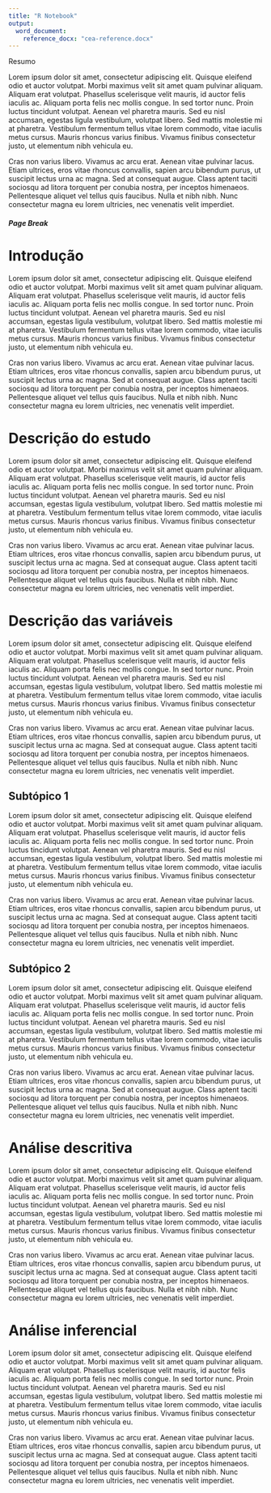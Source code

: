 ```yaml
---
title: "R Notebook"
output: 
  word_document:
    reference_docx: "cea-reference.docx"
---
```


######### Resumo

Lorem ipsum dolor sit amet, consectetur adipiscing elit. Quisque eleifend odio et auctor volutpat. Morbi maximus velit sit amet quam pulvinar aliquam. Aliquam erat volutpat. Phasellus scelerisque velit mauris, id auctor felis iaculis ac. Aliquam porta felis nec mollis congue. In sed tortor nunc. Proin luctus tincidunt volutpat. Aenean vel pharetra mauris. Sed eu nisl accumsan, egestas ligula vestibulum, volutpat libero. Sed mattis molestie mi at pharetra. Vestibulum fermentum tellus vitae lorem commodo, vitae iaculis metus cursus. Mauris rhoncus varius finibus. Vivamus finibus consectetur justo, ut elementum nibh vehicula eu.

Cras non varius libero. Vivamus ac arcu erat. Aenean vitae pulvinar lacus. Etiam ultrices, eros vitae rhoncus convallis, sapien arcu bibendum purus, ut suscipit lectus urna ac magna. Sed at consequat augue. Class aptent taciti sociosqu ad litora torquent per conubia nostra, per inceptos himenaeos. Pellentesque aliquet vel tellus quis faucibus. Nulla et nibh nibh. Nunc consectetur magna eu lorem ultricies, nec venenatis velit imperdiet.

##### Page Break

# Introdução

Lorem ipsum dolor sit amet, consectetur adipiscing elit. Quisque eleifend odio et auctor volutpat. Morbi maximus velit sit amet quam pulvinar aliquam. Aliquam erat volutpat. Phasellus scelerisque velit mauris, id auctor felis iaculis ac. Aliquam porta felis nec mollis congue. In sed tortor nunc. Proin luctus tincidunt volutpat. Aenean vel pharetra mauris. Sed eu nisl accumsan, egestas ligula vestibulum, volutpat libero. Sed mattis molestie mi at pharetra. Vestibulum fermentum tellus vitae lorem commodo, vitae iaculis metus cursus. Mauris rhoncus varius finibus. Vivamus finibus consectetur justo, ut elementum nibh vehicula eu.

Cras non varius libero. Vivamus ac arcu erat. Aenean vitae pulvinar lacus. Etiam ultrices, eros vitae rhoncus convallis, sapien arcu bibendum purus, ut suscipit lectus urna ac magna. Sed at consequat augue. Class aptent taciti sociosqu ad litora torquent per conubia nostra, per inceptos himenaeos. Pellentesque aliquet vel tellus quis faucibus. Nulla et nibh nibh. Nunc consectetur magna eu lorem ultricies, nec venenatis velit imperdiet.

# Descrição do estudo

Lorem ipsum dolor sit amet, consectetur adipiscing elit. Quisque eleifend odio et auctor volutpat. Morbi maximus velit sit amet quam pulvinar aliquam. Aliquam erat volutpat. Phasellus scelerisque velit mauris, id auctor felis iaculis ac. Aliquam porta felis nec mollis congue. In sed tortor nunc. Proin luctus tincidunt volutpat. Aenean vel pharetra mauris. Sed eu nisl accumsan, egestas ligula vestibulum, volutpat libero. Sed mattis molestie mi at pharetra. Vestibulum fermentum tellus vitae lorem commodo, vitae iaculis metus cursus. Mauris rhoncus varius finibus. Vivamus finibus consectetur justo, ut elementum nibh vehicula eu.

Cras non varius libero. Vivamus ac arcu erat. Aenean vitae pulvinar lacus. Etiam ultrices, eros vitae rhoncus convallis, sapien arcu bibendum purus, ut suscipit lectus urna ac magna. Sed at consequat augue. Class aptent taciti sociosqu ad litora torquent per conubia nostra, per inceptos himenaeos. Pellentesque aliquet vel tellus quis faucibus. Nulla et nibh nibh. Nunc consectetur magna eu lorem ultricies, nec venenatis velit imperdiet.

# Descrição das variáveis

Lorem ipsum dolor sit amet, consectetur adipiscing elit. Quisque eleifend odio et auctor volutpat. Morbi maximus velit sit amet quam pulvinar aliquam. Aliquam erat volutpat. Phasellus scelerisque velit mauris, id auctor felis iaculis ac. Aliquam porta felis nec mollis congue. In sed tortor nunc. Proin luctus tincidunt volutpat. Aenean vel pharetra mauris. Sed eu nisl accumsan, egestas ligula vestibulum, volutpat libero. Sed mattis molestie mi at pharetra. Vestibulum fermentum tellus vitae lorem commodo, vitae iaculis metus cursus. Mauris rhoncus varius finibus. Vivamus finibus consectetur justo, ut elementum nibh vehicula eu.

Cras non varius libero. Vivamus ac arcu erat. Aenean vitae pulvinar lacus. Etiam ultrices, eros vitae rhoncus convallis, sapien arcu bibendum purus, ut suscipit lectus urna ac magna. Sed at consequat augue. Class aptent taciti sociosqu ad litora torquent per conubia nostra, per inceptos himenaeos. Pellentesque aliquet vel tellus quis faucibus. Nulla et nibh nibh. Nunc consectetur magna eu lorem ultricies, nec venenatis velit imperdiet.

## Subtópico 1

Lorem ipsum dolor sit amet, consectetur adipiscing elit. Quisque eleifend odio et auctor volutpat. Morbi maximus velit sit amet quam pulvinar aliquam. Aliquam erat volutpat. Phasellus scelerisque velit mauris, id auctor felis iaculis ac. Aliquam porta felis nec mollis congue. In sed tortor nunc. Proin luctus tincidunt volutpat. Aenean vel pharetra mauris. Sed eu nisl accumsan, egestas ligula vestibulum, volutpat libero. Sed mattis molestie mi at pharetra. Vestibulum fermentum tellus vitae lorem commodo, vitae iaculis metus cursus. Mauris rhoncus varius finibus. Vivamus finibus consectetur justo, ut elementum nibh vehicula eu.

Cras non varius libero. Vivamus ac arcu erat. Aenean vitae pulvinar lacus. Etiam ultrices, eros vitae rhoncus convallis, sapien arcu bibendum purus, ut suscipit lectus urna ac magna. Sed at consequat augue. Class aptent taciti sociosqu ad litora torquent per conubia nostra, per inceptos himenaeos. Pellentesque aliquet vel tellus quis faucibus. Nulla et nibh nibh. Nunc consectetur magna eu lorem ultricies, nec venenatis velit imperdiet.

## Subtópico 2

Lorem ipsum dolor sit amet, consectetur adipiscing elit. Quisque eleifend odio et auctor volutpat. Morbi maximus velit sit amet quam pulvinar aliquam. Aliquam erat volutpat. Phasellus scelerisque velit mauris, id auctor felis iaculis ac. Aliquam porta felis nec mollis congue. In sed tortor nunc. Proin luctus tincidunt volutpat. Aenean vel pharetra mauris. Sed eu nisl accumsan, egestas ligula vestibulum, volutpat libero. Sed mattis molestie mi at pharetra. Vestibulum fermentum tellus vitae lorem commodo, vitae iaculis metus cursus. Mauris rhoncus varius finibus. Vivamus finibus consectetur justo, ut elementum nibh vehicula eu.

Cras non varius libero. Vivamus ac arcu erat. Aenean vitae pulvinar lacus. Etiam ultrices, eros vitae rhoncus convallis, sapien arcu bibendum purus, ut suscipit lectus urna ac magna. Sed at consequat augue. Class aptent taciti sociosqu ad litora torquent per conubia nostra, per inceptos himenaeos. Pellentesque aliquet vel tellus quis faucibus. Nulla et nibh nibh. Nunc consectetur magna eu lorem ultricies, nec venenatis velit imperdiet.

# Análise descritiva

Lorem ipsum dolor sit amet, consectetur adipiscing elit. Quisque eleifend odio et auctor volutpat. Morbi maximus velit sit amet quam pulvinar aliquam. Aliquam erat volutpat. Phasellus scelerisque velit mauris, id auctor felis iaculis ac. Aliquam porta felis nec mollis congue. In sed tortor nunc. Proin luctus tincidunt volutpat. Aenean vel pharetra mauris. Sed eu nisl accumsan, egestas ligula vestibulum, volutpat libero. Sed mattis molestie mi at pharetra. Vestibulum fermentum tellus vitae lorem commodo, vitae iaculis metus cursus. Mauris rhoncus varius finibus. Vivamus finibus consectetur justo, ut elementum nibh vehicula eu.

Cras non varius libero. Vivamus ac arcu erat. Aenean vitae pulvinar lacus. Etiam ultrices, eros vitae rhoncus convallis, sapien arcu bibendum purus, ut suscipit lectus urna ac magna. Sed at consequat augue. Class aptent taciti sociosqu ad litora torquent per conubia nostra, per inceptos himenaeos. Pellentesque aliquet vel tellus quis faucibus. Nulla et nibh nibh. Nunc consectetur magna eu lorem ultricies, nec venenatis velit imperdiet.

# Análise inferencial

Lorem ipsum dolor sit amet, consectetur adipiscing elit. Quisque eleifend odio et auctor volutpat. Morbi maximus velit sit amet quam pulvinar aliquam. Aliquam erat volutpat. Phasellus scelerisque velit mauris, id auctor felis iaculis ac. Aliquam porta felis nec mollis congue. In sed tortor nunc. Proin luctus tincidunt volutpat. Aenean vel pharetra mauris. Sed eu nisl accumsan, egestas ligula vestibulum, volutpat libero. Sed mattis molestie mi at pharetra. Vestibulum fermentum tellus vitae lorem commodo, vitae iaculis metus cursus. Mauris rhoncus varius finibus. Vivamus finibus consectetur justo, ut elementum nibh vehicula eu.

Cras non varius libero. Vivamus ac arcu erat. Aenean vitae pulvinar lacus. Etiam ultrices, eros vitae rhoncus convallis, sapien arcu bibendum purus, ut suscipit lectus urna ac magna. Sed at consequat augue. Class aptent taciti sociosqu ad litora torquent per conubia nostra, per inceptos himenaeos. Pellentesque aliquet vel tellus quis faucibus. Nulla et nibh nibh. Nunc consectetur magna eu lorem ultricies, nec venenatis velit imperdiet.